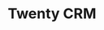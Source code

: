 ---
title: "Twenty CRM"
description: "Open source CRM software"
pubDate: 2024-10-30
status: published
slug: 'twenty-crm'
coverimage: "twenty-crm-screenshot.png"
vendoricon: "twenty-icon-white.svg"
horizontal_logo: "twenty-crm-logo-horizontal.png"
tags: ["crm", "business apps"]
vendor_primary_color: "black"
vendor_secondary_color: "white"
category: "business"
---